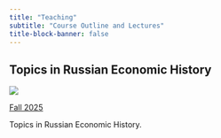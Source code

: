 ```yaml
---
title: "Teaching"
subtitle: "Course Outline and Lectures"
title-block-banner: false
---
```



## Topics in Russian Economic History

::: {.grid}

::: {.g-col-12 .g-col-md-2}
![](files/images/vvvv708_130723-084414.jpg)

:::

::: {.g-col-12 .g-col-md-10}

[Fall 2025](https://www.google.com)

Topics in Russian Economic History.

:::

:::

